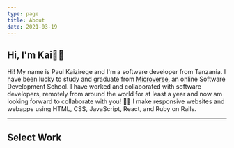 ```yaml
---
type: page
title: About
date: 2021-03-19
---
```


## Hi, I'm Kai👋🏾
Hi! My name is Paul Kaizirege and I'm a  software developer from Tanzania. I have been lucky to study and graduate from [Microverse](https://www.microverse.org/), an online Software Development School. I have worked and collaborated with software developers, remotely from around the world for at least a year and now am looking forward to collaborate with you! 🫵🏾
I make responsive websites and webapps using HTML, CSS, JavaScript, React, and Ruby on Rails.

---

## Select Work